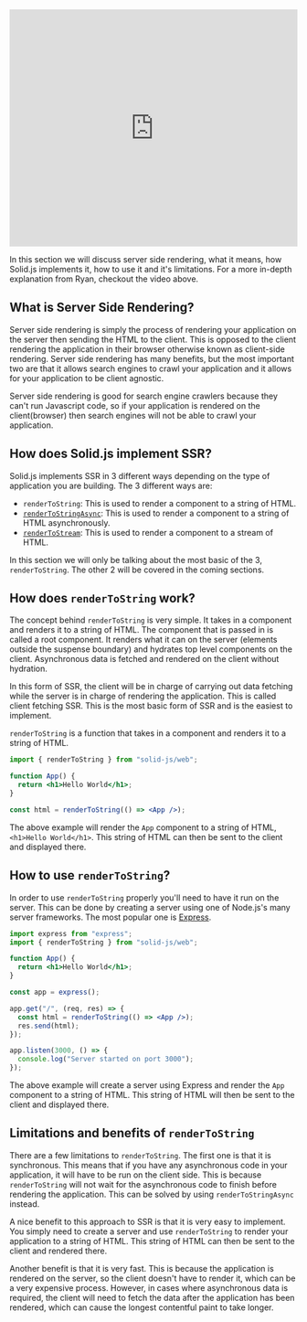 <Title>Simple/Client-Fetching SSR</Title>

<iframe width="100%" height="415" src="https://www.youtube.com/embed/0zadjVUV7zM" title="YouTube video player" frameborder="0" allow="accelerometer; autoplay; clipboard-write; encrypted-media; gyroscope; picture-in-picture; web-share" allowfullscreen></iframe>

In this section we will discuss server side rendering, what it means, how Solid.js implements it, how to use it and it's limitations. For a more in-depth explanation from Ryan, checkout the video above.

## What is Server Side Rendering?

Server side rendering is simply the process of rendering your application on the server then sending the HTML to the client. This is opposed to the client rendering the application in their browser otherwise known as client-side rendering. Server side rendering has many benefits, but the most important two are that it allows search engines to crawl your application and it allows for your application to be client agnostic. 

Server side rendering is good for search engine crawlers because they can't run Javascript code, so if your application is rendered on the client(browser) then search engines will not be able to crawl your application.

## How does Solid.js implement SSR?

Solid.js implements SSR in 3 different ways depending on the type of application you are building. The 3 different ways are:

- `renderToString`: This is used to render a component to a string of HTML. 
- [`renderToStringAsync`](/references/concepts/ssr/async-ssr): This is used to render a component to a string of HTML asynchronously.
- [`renderToStream`](/references/concepts/ssr/streaming): This is used to render a component to a stream of HTML.

In this section we will only be talking about the most basic of the 3, `renderToString`. The other 2 will be covered in the coming sections.

## How does `renderToString` work?

The concept behind `renderToString` is very simple. It takes in a component and renders it to a string of HTML. The component that is passed in is called a root component. It renders what it can on the server (elements outside the suspense boundary) and hydrates top level components on the client. Asynchronous data is fetched and rendered on the client without hydration.

In this form of SSR, the client will be in charge of carrying out data fetching while the server is in charge of rendering the application. This is called client fetching SSR. This is the most basic form of SSR and is the easiest to implement.

`renderToString` is a function that takes in a component and renders it to a string of HTML. 

```jsx
import { renderToString } from "solid-js/web";

function App() {
  return <h1>Hello World</h1>;
}

const html = renderToString(() => <App />);
```

The above example will render the `App` component to a string of HTML, `<h1>Hello World</h1>`. This string of HTML can then be sent to the client and displayed there.

## How to use `renderToString`?

In order to use `renderToString` properly you'll need to have it run on the server. This can be done by creating a server using one of Node.js's many server frameworks. The most popular one is [Express](https://expressjs.com/). 

```jsx
import express from "express";
import { renderToString } from "solid-js/web";

function App() {
  return <h1>Hello World</h1>;
}

const app = express();

app.get("/", (req, res) => {
  const html = renderToString(() => <App />);
  res.send(html);
});

app.listen(3000, () => {
  console.log("Server started on port 3000");
});
```

The above example will create a server using Express and render the `App` component to a string of HTML. This string of HTML will then be sent to the client and displayed there.

## Limitations and benefits of `renderToString`

There are a few limitations to `renderToString`. The first one is that it is synchronous. This means that if you have any asynchronous code in your application, it will have to be run on the client side. This is because `renderToString` will not wait for the asynchronous code to finish before rendering the application. This can be solved by using `renderToStringAsync` instead.

A nice benefit to this approach to SSR is that it is very easy to implement. You simply need to create a server and use `renderToString` to render your application to a string of HTML. This string of HTML can then be sent to the client and rendered there.

Another benefit is that it is very fast. This is because the application is rendered on the server, so the client doesn't have to render it, which can be a very expensive process. However, in cases where asynchronous data is required, the client will need to fetch the data after the application has been rendered, which can cause the longest contentful paint to take longer.